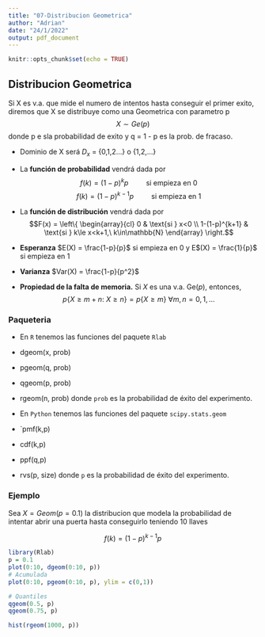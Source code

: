 ```yaml
---
title: "07-Distribucion Geometrica"
author: "Adrian"
date: "24/1/2022"
output: pdf_document
---
```


```r
knitr::opts_chunk$set(echo = TRUE)
```

## Distribucion Geometrica
Si X es v.a. que mide el numero de intentos hasta conseguir el primer exito, diremos que X se distribuye como una Geometrica con parametro p
$$X \sim Ge(p)$$
donde p e sla probabilidad de exito y q = 1 - p es la prob. de fracaso.

- Dominio de X será $D_x$ = {0,1,2...} o {1,2,...}

- La **función de probabilidad** vendrá dada por $$f(k) = (1-p)^{k}p \qquad\text{ si empieza en 0}$$
$$f(k) = (1-p)^{k-1}p \qquad\text{ si empieza en 1}$$

- La **función de distribución** vendrá dada por $$F(x) = \left\{
\begin{array}{cl}
     0 & \text{si } x<0 
  \\ 1-(1-p)^{k+1} & \text{si } k\le x<k+1,\ k\in\mathbb{N}
\end{array}
\right.$$ 

- **Esperanza** $E(X) = \frac{1-p}{p}$ si empieza en 0 y E$(X) = \frac{1}{p}$ si empieza en 1

- **Varianza** $Var(X) = \frac{1-p}{p^2}$

- **Propiedad de la falta de memoria.** Si $X$ es una v.a. $\text{Ge}(p)$, entonces, $$p\{X\ge m+n:\ X\ge n\} = p\{X\ge m\}\ \forall m,n=0,1,\dots$$

### Paqueteria

- En `R` tenemos las funciones del paquete `Rlab`
- dgeom(x, prob)
- pgeom(q, prob)
- qgeom(p, prob)
- rgeom(n, prob) 
donde `prob` es la probabilidad de éxito  del experimento.

- En `Python` tenemos las funciones del paquete `scipy.stats.geom`
- `pmf(k,p)
- cdf(k,p)
- ppf(q,p) 
- rvs(p, size) 
donde `p` es la probabilidad de éxito del experimento.

### Ejemplo
Sea $X=Geom(p=0.1)$ la distribucion que modela la probabilidad de intentar abrir una puerta hasta conseguirlo teniendo 10 llaves

$$f(k) = (1-p)^{k-1}p$$

```r
library(Rlab)
p = 0.1
plot(0:10, dgeom(0:10, p))
# Acumulada
plot(0:10, pgeom(0:10, p), ylim = c(0,1))

# Quantiles
qgeom(0.5, p)
qgeom(0.75, p)

hist(rgeom(1000, p))
```




















